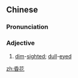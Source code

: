 ==Chinese==
{{zh-forms}}

===Pronunciation===
{{zh-pron
|m=hūnhuā
|c=fan1 faa1
|h=pfs=fûn-fâ
|cat=a
}}

===Adjective===
{{zh-adj}}

# [[dim]]-[[sighted]]; [[dull]]-[[eyed]]

[[zh:昏花]]